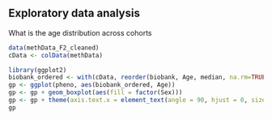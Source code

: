 ## Exploratory data analysis ##

What is the age distribution across cohorts

```r

data(methData_F2_cleaned)
cData <- colData(methData)

library(ggplot2)
biobank_ordered <- with(cData, reorder(biobank, Age, median, na.rm=TRUE))
gp <- ggplot(pheno, aes(biobank_ordered, Age))
gp <- gp + geom_boxplot(aes(fill = factor(Sex)))
gp <- gp + theme(axis.text.x = element_text(angle = 90, hjust = 0, size=7))
gp
```
